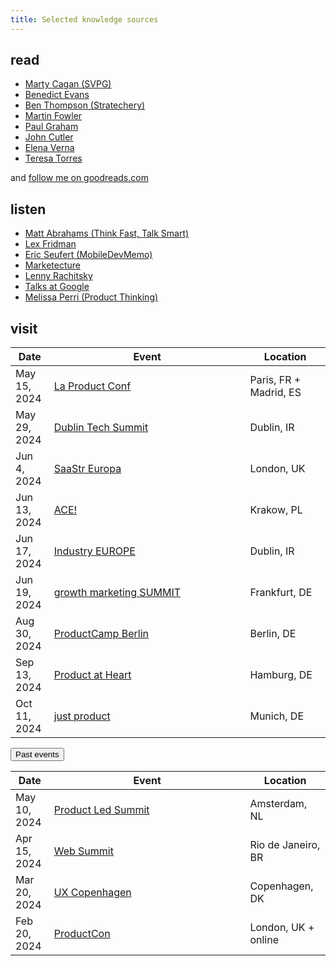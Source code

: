 ```yaml
---
title: Selected knowledge sources
---
```


## read

- [Marty Cagan (SVPG)](https://www.svpg.com/articles/)
- [Benedict Evans](https://www.ben-evans.com/benedictevans/)
- [Ben Thompson (Stratechery)](https://stratechery.com/)
- [Martin Fowler](https://martinfowler.com/)
- [Paul Graham](http://www.paulgraham.com/articles.html)
- [John Cutler](https://cutlefish.substack.com/)
- [Elena Verna](https://elenaverna.substack.com/)
- [Teresa Torres](https://www.producttalk.org/blog/)

and [follow me on goodreads.com](https://www.goodreads.com/friend/add_as_friend/70245794?return_url=%2Fmax_ostapenko)

## listen

- [Matt Abrahams (Think Fast, Talk Smart)](https://www.gsb.stanford.edu/business-podcasts/think-fast-talk-smart-podcast)
- [Lex Fridman](https://lexfridman.com/podcast/)
- [Eric Seufert (MobileDevMemo)](https://mobiledevmemo.com/)
- [Marketecture](https://www.marketecture.tv/pages/podcasts)
- [Lenny Rachitsky](https://www.lennyspodcast.com/)
- [Talks at Google](https://www.youtube.com/TalksAtGoogle)
- [Melissa Perri (Product Thinking)](https://produxlabs.com/product-thinking)

## visit

| Date | Event | Location | Recordings |
|---------|--------------------------------------------|------------------|
| May 15, 2024 | [La Product Conf](https://www.laproductconf.com/) | Paris, FR + Madrid, ES |
| May 29, 2024 | [Dublin Tech Summit](https://dublintechsummit.tech/) | Dublin, IR |
| Jun 4, 2024 | [SaaStr Europa](https://www.saastreuropa2024.com/) | London, UK |
| Jun 13, 2024 | [ACE!](https://aceconf.com/) | Krakow, PL |
| Jun 17, 2024 | [Industry EUROPE](https://www.industryconference.com/europe) | Dublin, IR |
| Jun 19, 2024 | [growth marketing SUMMIT](https://www.growthmarketingsummit.com) | Frankfurt, DE |
| Aug 30, 2024 | [ProductCamp Berlin](https://www.productcampberlin.org/) | Berlin, DE |
| Sep 13, 2024 | [Product at Heart](https://productatheart.com/conference) | Hamburg, DE |
| Oct 11, 2024 | [just product](https://www.product-masterclass.com/en/just-product-2023) | Munich, DE |

```{=html}
<button class="btn btn-link" type="button" data-bs-toggle="collapse" data-bs-target="#collapseExample" aria-expanded="false" aria-controls="collapseExample">Past events</button>
<div class="collapse" id="collapseExample">
 <div class="card card-body">
```
| Date | Event | Location | Recordings |
|---------|--------------------------------------------|------------------|
| May 10, 2024 | [Product Led Summit](https://world.productledalliance.com/location/amsterdam/speakers) | Amsterdam, NL |
| Apr 15, 2024 | [Web Summit](https://rio.websummit.com/) | Rio de Janeiro, BR |
| Mar 20, 2024 | [UX Copenhagen](https://uxcopenhagen.com/) | Copenhagen, DK |
| Feb 20, 2024 | [ProductCon](https://productschool.com/productcon/london-2024) | London, UK + online |
